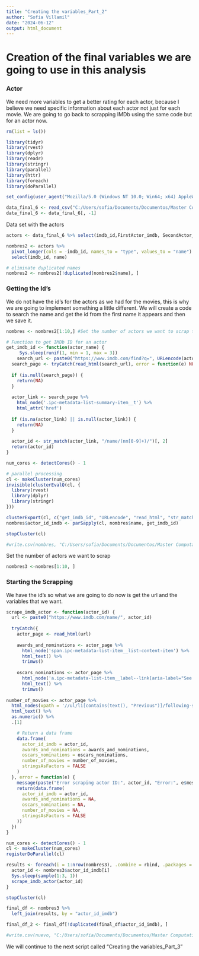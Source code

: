 ```yaml
---
title: "Creating the variables_Part_2"
author: "Sofia Villamil"
date: "2024-06-12"
output: html_document
---
```


# Creation of the final variables we are going to use in this analysis

### Actor

We need more variables to get a better rating for each actor, because I believe we need specific information about each actor not just for each movie. We are going to go back to scrapping IMDb using the same code but for an actor now.

```r
rm(list = ls())
```

```r
library(tidyr)
library(rvest)
library(dplyr)
library(readr)
library(stringr)
library(parallel)
library(httr)
library(foreach)
library(doParallel)
```

```r
set_config(user_agent("Mozilla/5.0 (Windows NT 10.0; Win64; x64) AppleWebKit/537.36 (KHTML, like Gecko) Chrome/121.0.0.0 Safari/537.36; Sofia Villamil / sofia.v1999@gmail.com")) # set your user agent here 
```

```r
data_final_6 <- read_csv("C:/Users/sofia/Documents/Documentos/Master Computational Social Sciences/TFM/Master Thesis/Modeling Part 3/data_final_6.csv", show_col_types = FALSE)
data_final_6 <- data_final_6[, -1]

```

Data set with the actors

```r
actors <- data_final_6 %>% select(imdb_id,FirstActor_imdb, SecondActor_imdb)

nombres2 <- actors %>%
  pivot_longer(cols = -imdb_id, names_to = "type", values_to = "name") %>%
  select(imdb_id, name) 

# eliminate duplicated names
nombres2 <- nombres2[!duplicated(nombres2$name), ]
```

### Getting the Id's

We do not have the id's for the actors as we had for the movies, this is why we are going to implement something a little different. We will create a code to search the name and get the id from the first name it appears and then we save it.

```r
nombres <- nombres2[1:10,] #Set the number of actors we want to scrap the id's 
```

```r
# Function to get IMDb ID for an actor
get_imdb_id <- function(actor_name) {
     Sys.sleep(runif(1, min = 1, max = 3))
    search_url <- paste0("https://www.imdb.com/find?q=", URLencode(actor_name), "&s=nm")
  search_page <- tryCatch(read_html(search_url), error = function(e) NULL)
  
  if (is.null(search_page)) {
    return(NA)
  }
  
  actor_link <- search_page %>%
    html_node('.ipc-metadata-list-summary-item__t') %>%
    html_attr('href')
  
  if (is.na(actor_link) || is.null(actor_link)) {
    return(NA)
  }
  
  actor_id <- str_match(actor_link, "/name/(nm[0-9]+)/")[, 2]
  return(actor_id)
}

num_cores <- detectCores() - 1

# parallel processing
cl <- makeCluster(num_cores)
invisible(clusterEvalQ(cl, {
  library(rvest)
  library(dplyr)
  library(stringr)
}))

clusterExport(cl, c("get_imdb_id", "URLencode", "read_html", "str_match", "html_node", "html_attr", "tryCatch"))
nombres$actor_id_imdb <- parSapply(cl, nombres$name, get_imdb_id)

stopCluster(cl)

```

```r
#write.csv(nombres, "C:/Users/sofia/Documents/Documentos/Master Computational Social Sciences/TFM/Master Thesis/Modeling Part 3/actors_with_imdb_ids_2.csv", row.names = FALSE)
```

Set the number of actors we want to scrap

```r
nombres3 <-nombres[1:10, ]
```

### Starting the Scrapping

We have the id's so what we are going to do now is get the url and the variables that we want.

```r
scrape_imdb_actor <- function(actor_id) {
  url <- paste0("https://www.imdb.com/name/", actor_id)
  
  tryCatch({
    actor_page <- read_html(url)
    
    awards_and_nominations <- actor_page %>%
      html_node('span.ipc-metadata-list-item__list-content-item') %>%
      html_text() %>%
      trimws()
    
    oscars_nominations <- actor_page %>%
      html_node('a.ipc-metadata-list-item__label--link[aria-label="See more awards and nominations"]') %>%
      html_text() %>%
      trimws()
    
number_of_movies <- actor_page %>%
  html_nodes(xpath = '//ul/li[contains(text(), "Previous")]/following-sibling::li[@class="ipc-inline-list__item credits-total"]') %>%
  html_text() %>%
  as.numeric() %>%
  .[1]   

    # Return a data frame
    data.frame(
      actor_id_imdb = actor_id,
      awards_and_nominations = awards_and_nominations,
      oscars_nominations = oscars_nominations,
      number_of_movies = number_of_movies,
      stringsAsFactors = FALSE
    )
  }, error = function(e) {
    message(paste("Error scraping actor ID:", actor_id, "Error:", e$message))
    return(data.frame(
      actor_id_imdb = actor_id,
      awards_and_nominations = NA,
      oscars_nominations = NA,
      number_of_movies = NA,
      stringsAsFactors = FALSE
    ))
  })
}

num_cores <- detectCores() - 1
cl <- makeCluster(num_cores)
registerDoParallel(cl)

results <- foreach(i = 1:nrow(nombres3), .combine = rbind, .packages = c("rvest", "dplyr")) %dopar% {
  actor_id <- nombres3$actor_id_imdb[i]
  Sys.sleep(sample(1:3, 1)) 
  scrape_imdb_actor(actor_id)
}

stopCluster(cl)

final_df <- nombres3 %>%
  left_join(results, by = "actor_id_imdb")

```

```r
final_df_2 <- final_df[!duplicated(final_df$actor_id_imdb), ]

#write.csv(nuevo, "C:/Users/sofia/Documents/Documentos/Master Computational Social Sciences/TFM/Master Thesis/Modeling Part 3/actors_with_imdb.csv", row.names = FALSE)

```

We will continue to the next script called "Creating the variables_Part_3"
